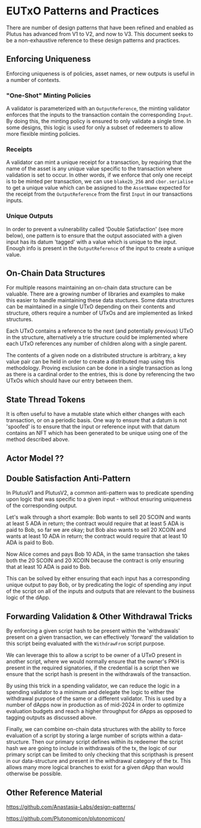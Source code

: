 
<style>{`
@font-face {
  font-family: 'Menlo Regular';
  font-style: normal;
  font-weight: normal;
  src: local('Menlo Regular'), url('/fonts/Menlo-Regular.woff') format('woff');
}
pre code {
  line-height: 1rem !important;
  font-family: "Menlo Regular" !important;
}
`}</style>

# EUTxO Patterns and Practices

There are number of design patterns that have been refined and enabled as Plutus has advanced from V1 to V2,
and now to V3. This document seeks to be a non-exhaustive reference to these design patterns and practices.

## Enforcing Uniqueness

Enforcing uniqueness is of policies, asset names, or new outputs is useful in a number of contexts.

### "One-Shot" Minting Policies

A validator is parameterized with an `OutputReference`, the minting validator enforces that the inputs to
the transaction contain the corresponding `Input`. By doing this, the minting policy is ensured to only
validate a single time. In some designs, this logic is used for only a subset of redeemers to allow more
flexible minting policies.

### Receipts

A validator can mint a unique receipt for a transaction, by requiring that the name of the asset is any
unique value specific to the transaction where validation is set to occur. In other words, if we enforce
that only one receipt is to be minted per transaction, we can use `blake2b_256` and `cbor.serialise` to
get a unique value which can be assigned to the `AssetName` expected for the receipt from the
`OutputReference` from the first `Input` in our transactions inputs.

### Unique Outputs

In order to prevent a vulnerability called 'Double Satisfaction' (see more below), one pattern is to ensure
that the output associated with a given input has its datum 'tagged' with a value which is unique to the
input. Enough info is present in the `OutputReference` of the input to create a unique value.

## On-Chain Data Structures

For multiple reasons maintaining an on-chain data structure can be valuable. There are a growing number of
libraries and examples to make this easier to handle maintaining these data stuctures. Some data
structures can be maintained in a single UTxO depending on their contents and structure, others require a
number of UTxOs and are implemented as linked structures.

Each UTxO contains a reference to the next (and potentially previous) UTxO in the structure, alternatively
a trie structure could be implemented where each UTxO references any number of children along with a single
parent.

The contents of a given node on a distributed structure is arbitrary, a key value pair can be held in order
to create a distributed map using this methodology. Proving exclusion can be done in a single transaction
as long as there is a cardinal order to the entries, this is done by referencing the two UTxOs which should
have our entry between them.

## State Thread Tokens

It is often useful to have a mutable state which either changes with each transaction, or on a periodic
basis. One way to ensure that a datum is not 'spoofed' is to ensure that the input or reference input with
that datum contains an NFT which has been generated to be unique using one of the method described above.

## Actor Model ??

## Double Satisfaction Anti-Pattern

In PlutusV1 and PlutusV2, a common anti-pattern was to predicate spending upon logic that was specific to
a given input - without ensuring uniqueness of the corresponding output.

Let's walk through a short example:
Bob wants to sell 20 SCOIN and wants at least 5 ADA in return; the contract would require that at least 
5 ADA is paid to Bob, so far we are okay; but Bob also wants to sell 20 XCOIN and wants at least 10 ADA
in return; the contract would require that at least 10 ADA is paid to Bob.

Now Alice comes and pays Bob 10 ADA, in the same transaction she takes both the 20 SCOIN and 20 XCOIN
because the contract is only ensuring that at least 10 ADA is paid to Bob.

This can be solved by either ensuring that each input has a corresponding unique output to pay Bob, or
by predicating the logic of spending any input of the script on all of the inputs and outputs that are
relevant to the business logic of the dApp.

## Forwarding Validation & Other Withdrawal Tricks

By enforcing a given script hash to be present within the 'withdrawals' present on a given transaction,
we can effectively 'forward' the validation to this script being evaluated with the `WithdrawFrom`
script purpose.

We can leverage this to allow a script to be owner of a UTxO present in another script, where we would
normally ensure that the owner's PKH is present in the required signatories, if the credential is a
script then we ensure that the script hash is present in the withdrawals of the transaction.

By using this trick in a spending validator, we can reduce the logic in a spending validator to a
minimum and delegate the logic to either the withdrawal purpose of the same or a different validator.
This is used by a number of dApps now in production as of mid-2024 in order to optimize evaluation
budgets and reach a higher throughput for dApps as opposed to tagging outputs as discussed above.

Finally, we can combine on-chain data structures with the ability to force evaluation of a script
by storing a large number of scripts within a data-structure. Then our primary script defines within
its redeemer the script hash we are going to include in withdrawals of the tx, the logic of our
primary script can be limited to only checking that this scripthash is present in our data-structure
and present in the withdrawal category of the tx. This allows many more logical branches to exist
for a given dApp than would otherwise be possible.

## Other Reference Material

https://github.com/Anastasia-Labs/design-patterns/

https://github.com/Plutonomicon/plutonomicon/
